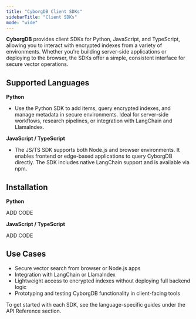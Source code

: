 ```yaml
---
title: "CyborgDB Client SDKs"
sidebarTitle: "Client SDKs"
mode: "wide"
---
```


**CyborgDB** provides client SDKs for Python, JavaScript, and TypeScript, allowing you to interact with encrypted indexes from a variety of environments. Whether you're building server-side applications or deploying to the browser, the SDKs offer a simple, consistent interface for secure vector operations.

## Supported Languages
**Python**
- Use the Python SDK to add items, query encrypted indexes, and manage metadata in secure environments. Ideal for server-side workflows, research pipelines, or integration with LangChain and LlamaIndex.

**JavaScript / TypeScript**
- The JS/TS SDK supports both Node.js and browser environments. It enables frontend or edge-based applications to query CyborgDB directly. The SDK includes native LangChain support and is available via npm.

## Installation
**Python**

ADD CODE

**JavaScript / TypeScript**

ADD CODE


## Use Cases
- Secure vector search from browser or Node.js apps
- Integration with LangChain or LlamaIndex
- Lightweight access to encrypted indexes without deploying full backend logic
- Prototyping and testing CyborgDB functionality in client-facing tools

To get started with each SDK, see the language-specific guides under the API Reference section.